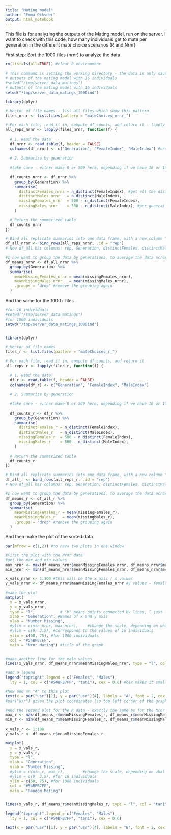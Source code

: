 ```yaml
---
title: "Mating model"
author: "Emma Ochsner"
output: html_notebook
---
```



This file is for analyzing the outputs of the Mating model, run on the server. I want to check with this code, how many individuals get to mate per generation in the different mate choice scenarios (R and Nrnr)

First step:
Sort the 1000 files (nrnr) to analyze the data

```r

rm(list=ls(all=TRUE)) #clear R environment

# This command is setting the working directory - the data is only saved on the server and I have a folder on my computer which is mounted with the corresponding folder on the server. 
# outputs of the mating model with 16 individuals
#setwd("/tmp/server_data_matings")
# outputs of the mating model with 16 individuals
setwd("/tmp/server_data_matings_1000ind")

library(dplyr)

# Vector of file names - list all files which show this pattern
files_nrnr <- list.files(pattern = "mateChoices_nrnr_")

# For each file, read it in, compute df_counts, and return it - lapply is a command which applies the following function on all the files, stored in the vector files_nrnr
all_reps_nrnr <- lapply(files_nrnr, function(f) {
  
  # 1. Read the data
  df_nrnr <- read.table(f, header = FALSE)
  colnames(df_nrnr) <- c("Generation", "FemaleIndex", "MaleIndex") #create a table with these columns
  
  # 2. Summarize by generation
  
  #take care - either make 8 or 500 here, depending if we have 16 or 1000 individuals!!!!
  
  df_counts_nrnr <- df_nrnr %>%
    group_by(Generation) %>%
    summarise(
      distinctFemales_nrnr = n_distinct(FemaleIndex), #get all the distinct indexes per generation
      distinctMales_nrnr   = n_distinct(MaleIndex),
      missingFemales_nrnr  = 500 - n_distinct(FemaleIndex), 
      missingMales_nrnr    = 500 - n_distinct(MaleIndex), #per generation we have 8 or 500 males/females - by substracting the number of distinct indexes (so all individuals which mated per generation) I get the number of individuals which did not mate in a given generation.
    )
  
  # Return the summarized table
  df_counts_nrnr
})

# Bind all replicate summaries into one data frame, with a new column "rep" indicating which replicate
df_all_nrnr <- bind_rows(all_reps_nrnr, .id = "rep") 
# Now df_all has columns: rep, Generation, distinctFemales, distinctMales, missingFemales, missingMales

#I now want to group the data by generations, to average the data across all replicates for each generation. 
df_means_nrnr <- df_all_nrnr %>%
  group_by(Generation) %>%
  summarise(
    meanMissingFemales_nrnr = mean(missingFemales_nrnr),
    meanMissingMales_nrnr   = mean(missingMales_nrnr),
    .groups = "drop" #remove the grouping again
  )


```


And the same for the 1000 r files
```r
#for 16 individuals
#setwd("/tmp/server_data_matings")
#for 1000 individuals
setwd("/tmp/server_data_matings_1000ind")


library(dplyr)

# Vector of file names
files_r <- list.files(pattern = "mateChoices_r_")

# For each file, read it in, compute df_counts, and return it
all_reps_r <- lapply(files_r, function(f) {
  
  # 1. Read the data
  df_r <- read.table(f, header = FALSE)
  colnames(df_r) <- c("Generation", "FemaleIndex", "MaleIndex")
  
  # 2. Summarize by generation
  
  #take care - either make 8 or 500 here, depending if we have 16 or 1000 individuals!!!!!
  
  df_counts_r <- df_r %>%
    group_by(Generation) %>%
    summarise(
      distinctFemales_r = n_distinct(FemaleIndex),
      distinctMales_r   = n_distinct(MaleIndex),
      missingFemales_r  = 500 - n_distinct(FemaleIndex),
      missingMales_r    = 500 - n_distinct(MaleIndex),
    )
  
  # Return the summarized table
  df_counts_r
})

# Bind all replicate summaries into one data frame, with a new column "rep" indicating which replicate
df_all_r <- bind_rows(all_reps_r, .id = "rep") 
# Now df_all has columns: rep, Generation, distinctFemales, distinctMales, missingFemales, missingMales

#I now want to group the data by generations, to average the data across all replicates for each generation. 
df_means_r <- df_all_r %>%
  group_by(Generation) %>%
  summarise(
    meanMissingFemales_r = mean(missingFemales_r),
    meanMissingMales_r   = mean(missingMales_r),
    .groups = "drop" #remove the grouping again
  )

```


And then make the plot of the sorted data

```r

par(mfrow = c(1,2)) #to have two plots in one window

#First the plot with the Nrnr data
#get the max and min values 
max_nrnr <- max(df_means_nrnr$meanMissingFemales_nrnr, df_means_nrnr$meanMissingMales_nrnr)
min_nrnr <- min(df_means_nrnr$meanMissingFemales_nrnr, df_means_nrnr$meanMissingMales_nrnr)

x_vals_nrnr <- 1:100 #this will be the x axis / x values
y_vals_nrnr <- df_means_nrnr$meanMissingFemales_nrnr #y values - female data

#make the plot
matplot(
  x = x_vals_nrnr,
  y = y_vals_nrnr,
  type = "l",           # "b" means points connected by lines, l just lines
  xlab = "Generation", #Names of x and y axis
  ylab = "Number Missing", 
  #ylim = c(min_nrnr, max_nrnr),    #change the scale, depending on what data you are running
  #ylim = c(0, 3.5), #corresponds to the values of 16 individuals
  ylim = c(60, 75), #for 1000 individuals
  col = "#54BFB7FF", 
  main = "Nrnr Mating") #title of the graph


#make another line for the male values
lines(x_vals_nrnr, df_means_nrnr$meanMissingMales_nrnr, type = "l", col = "tan1")

#add a legend
legend("topright",legend = c("Females", "Males"),
  lty = 1, col = c("#54BFB7FF", "tan1"), cex = 0.6) #cex makes it smaller

#Now add an "A" to this plot
text(x = par("usr")[1], y = par("usr")[4], labels = "A", font = 2, cex = 1.1, adj = c(-0.5, 1.5))  
#par("usr") gives the plot coordinates (so top left corner of the graph - 1 & 4), then labels = ... gives the plot a label, and then make it bold and larger, and adj places the label correctly

#And the second plot for the R data - exactly the same as for the Nrnr data
max_r <- max(df_means_r$meanMissingFemales_r, df_means_r$meanMissingMales_r)
min_r <- min(df_means_r$meanMissingFemales_r, df_means_r$meanMissingMales_r)
  
x_vals_r <- 1:100
y_vals_r <- df_means_r$meanMissingFemales_r

matplot(
  x = x_vals_r,
  y = y_vals_r,
  type = "l",           
  xlab = "Generation",
  ylab = "Number Missing", 
  #ylim = c(min_r, max_r),        #change the scale, depending on what data you are running
  #ylim = c(0, 3.5), #for 16 individuals
  ylim = c(60, 75), #for 1000 individuals
  col = "#54BFB7FF", 
  main = "Random Mating")


lines(x_vals_r, df_means_r$meanMissingMales_r, type = "l", col = "tan1")

legend("topright",legend = c("Females", "Males"),
  lty = 1, col = c("#54BFB7FF", "tan1"), cex = 0.6)

text(x = par("usr")[1], y = par("usr")[4], labels = "B", font = 2, cex = 1.1, adj = c(-0.5, 1.5)) 



```